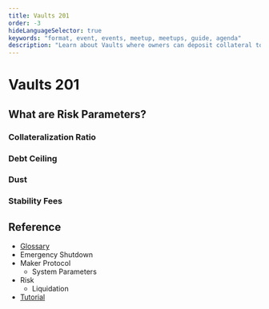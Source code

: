 ```yaml
---
title: Vaults 201
order: -3
hideLanguageSelector: true
keywords: "format, event, events, meetup, meetups, guide, agenda"
description: "Learn about Vaults where owners can deposit collateral to generate Dai."
---
```


# Vaults 201



## What are Risk Parameters?

### Collateralization Ratio

### Debt Ceiling

### Dust

### Stability Fees

<Column>

<Box>

## Reference

- [Glossary]()
- Emergency Shutdown
- Maker Protocol
  - System Parameters
- Risk
  - Liquidation
- [Tutorial](/learn/vaults03/vaults-tutorial.mdx/)

</Box>

</Column>